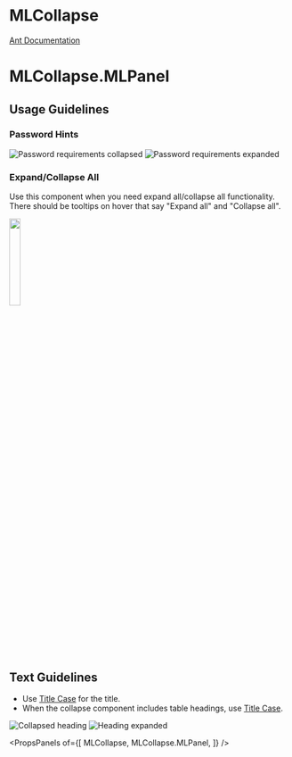 
# MLCollapse

[Ant Documentation](https://3x.ant.design/components/collapse)

# MLCollapse.MLPanel

## Usage Guidelines
### Password Hints
![Password requirements collapsed](images/password_collapsed.png)
![Password requirements expanded](images/password_expanded.png)

### Expand/Collapse All
Use this component when you need expand all/collapse all functionality. There should be tooltips on hover that say "Expand all" and "Collapse all".

<img src="images/expand_collapse_all.png" width="20%"/>

## Text Guidelines
* Use [Title Case](https://elementary.io/docs/human-interface-guidelines#capitalization) for the title.
* When the collapse component includes table headings, use [Title Case](https://elementary.io/docs/human-interface-guidelines#capitalization).

![Collapsed heading](images/collapse_heading.png)
![Heading expanded](images/collapse_heading_expanded.png)


<PropsPanels of={[
  MLCollapse,
  MLCollapse.MLPanel,
]} />
